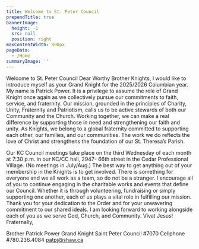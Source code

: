 ```yaml
---
title: Welcome to St. Peter Council
prependTitle: true
bannerImage:
  height: -1
  src: null
  position: right
maxContentWidth: 800px
pageData:
  - /Home
summaryImage: ''
---
```


Welcome to St. Peter Council
Dear Worthy Brother Knights,
I would like to introduce myself as your Grand Knight for the 2025/2026 Columbian year. My name is Patrick Power. 
It is a privilege to assume the role of Grand Knight once again as we collectively pursue our commitments to faith, service, and fraternity.
Our mission, grounded in the principles of Charity, Unity, Fraternity and Patriotism, calls us to be active stewards of both our Community and the Church. Working together, we can make a real difference by supporting those in need and strengthening our faith and unity.
As Knights, we belong to a global fraternity committed to supporting each other, our families, and our communities. The work we do reflects the love of Christ and strengthens the foundation of our St. Theresa’s Parish.

Our KC Council meetings take place on the third Wednesday of each month at 7:30 p.m. in our KC/CC hall, 2947- 66th street in the Cedar Professional Village. (No meetings in July/Aug.) The best way to get anything out of your membership in the Knights is to get involved. There is something for everyone and we all work as a team, so do not be a stranger.
I encourage all of you to continue engaging in the charitable works and events that define our Council. Whether it is through volunteering, fundraising or simply supporting one another, each of us plays a vital role in fulfilling our mission.
Thank you for your dedication to the Order and for your unwavering commitment to our shared ideals.
I am looking forward to working alongside each of you as we serve God, Church, and Community.
Vivat Jesus!
Fraternally, 

Brother Patrick Power
Grand Knight
Saint Peter Council #7070
Cellphone #780.236.4084
patpj@shaw.ca

